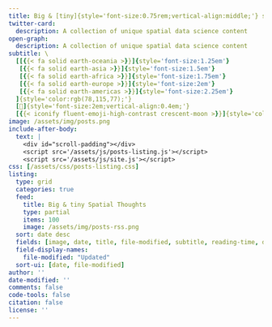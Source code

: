 ```yaml
---
title: Big & [tiny]{style='font-size:0.75rem;vertical-align:middle;'} spatial thoughts
twitter-card:
  description: A collection of unique spatial data science content
open-graph:
  description: A collection of unique spatial data science content
subtitle: \
  [[{{< fa solid earth-oceania >}}]{style='font-size:1.25em'}
   [{{< fa solid earth-asia >}}]{style='font-size:1.5em'}
   [{{< fa solid earth-africa >}}]{style='font-size:1.75em'}
   [{{< fa solid earth-europe >}}]{style='font-size:2em'}
   [{{< fa solid earth-americas >}}]{style='font-size:2.25em'}
  ]{style='color:rgb(78,115,77);'}
  [💭]{style='font-size:2em;vertical-align:0.4em;'}
  [{{< iconify fluent-emoji-high-contrast crescent-moon >}}]{style='color:#80629b;font-size:1.25em;vertical-align:1.5em;'}
image: /assets/img/posts.png
include-after-body:
  text: |
    <div id="scroll-padding"></div>
    <script src='/assets/js/posts-listing.js'></script>
    <script src='/assets/js/site.js'></script>
css: [/assets/css/posts-listing.css]
listing:
  type: grid
  categories: true
  feed:
    title: Big & tiny Spatial Thoughts
    type: partial
    items: 100
    image: /assets/img/posts-rss.png
  sort: date desc
  fields: [image, date, title, file-modified, subtitle, reading-time, description]
  field-display-names:
    file-modified: "Updated"
  sort-ui: [date, file-modified]
author: ''
date-modified: ''
comments: false
code-tools: false
citation: false
license: ''
---
```

